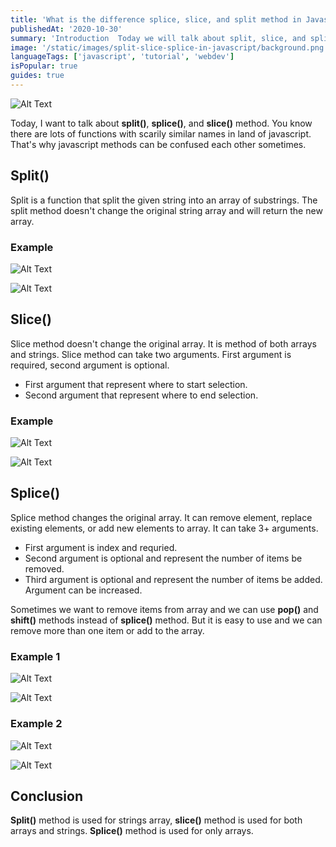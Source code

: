 ```yaml
---
title: 'What is the difference splice, slice, and split method in Javascript ?'
publishedAt: '2020-10-30'
summary: 'Introduction  Today we will talk about split, slice, and splice method.'
image: '/static/images/split-slice-splice-in-javascript/background.png'
languageTags: ['javascript', 'tutorial', 'webdev']
isPopular: true
guides: true
---
```


![Alt Text](/static/images/split-slice-splice-in-javascript/background.png)

Today, I want to talk about **split()**, **splice()**, and **slice()** method. You know there are lots of functions with scarily similar names in land of javascript. That's why javascript methods can be confused each other sometimes.

## Split()

Split is a function that split the given string into an array of substrings. The split method doesn't change the original string array and will return the new array.

### Example

![Alt Text](/static/images/split-slice-splice-in-javascript/1.png)

![Alt Text](/static/images/split-slice-splice-in-javascript/2.png)

## Slice()

Slice method doesn't change the original array. It is method of both arrays and strings. Slice method can take two arguments. First argument is required, second argument is optional.

- First argument that represent where to start selection.
- Second argument that represent where to end selection.

### Example

![Alt Text](/static/images/split-slice-splice-in-javascript/3.png)

![Alt Text](/static/images/split-slice-splice-in-javascript/4.png)

## Splice()

Splice method changes the original array. It can remove element, replace existing elements, or add new elements to array. It can take 3+ arguments.

- First argument is index and requried.
- Second argument is optional and represent the number of items be removed.
- Third argument is optional and represent the number of items be added. Argument can be increased.

Sometimes we want to remove items from array and we can use **pop()** and **shift()** methods instead of **splice()** method. But it is easy to use and we can remove more than one item or add to the array.

### Example 1

![Alt Text](/static/images/split-slice-splice-in-javascript/5.png)

![Alt Text](/static/images/split-slice-splice-in-javascript/6.png)

### Example 2

![Alt Text](/static/images/split-slice-splice-in-javascript/7.png)

![Alt Text](/static/images/split-slice-splice-in-javascript/8.png)

## Conclusion

**Split()** method is used for strings array, **slice()** method is used for both arrays and strings. **Splice()** method is used for only arrays.
